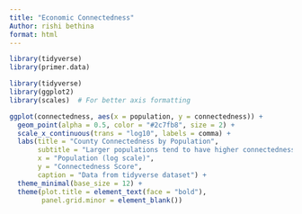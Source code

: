 ```yaml
---
title: "Economic Connectedness"
Author: rishi bethina
format: html
---
```


```r
library(tidyverse)
library(primer.data)
```

```r
library(tidyverse)
library(ggplot2)
library(scales)  # For better axis formatting

ggplot(connectedness, aes(x = population, y = connectedness)) +
  geom_point(alpha = 0.5, color = "#2c7fb8", size = 2) +
  scale_x_continuous(trans = "log10", labels = comma) +
  labs(title = "County Connectedness by Population",
       subtitle = "Larger populations tend to have higher connectedness scores",
       x = "Population (log scale)",
       y = "Connectedness Score",
       caption = "Data from tidyverse dataset") +
  theme_minimal(base_size = 12) +
  theme(plot.title = element_text(face = "bold"),
        panel.grid.minor = element_blank())
```

